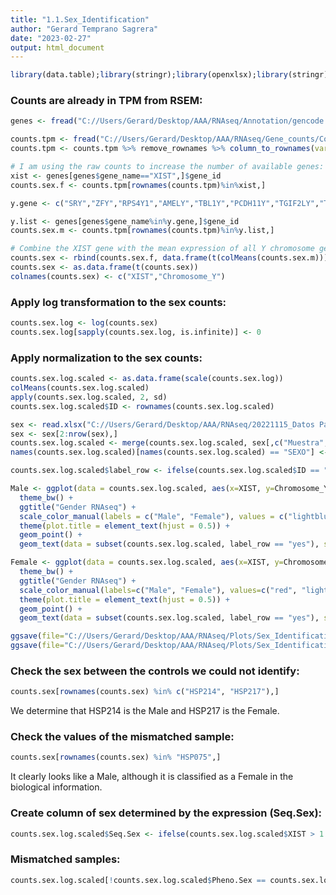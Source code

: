 ```yaml
---
title: "1.1.Sex_Identification"
author: "Gerard Temprano Sagrera"
date: "2023-02-27"
output: html_document
---
```


```r
library(data.table);library(stringr);library(openxlsx);library(stringr);library(ggbiplot);library(dplyr);library(knitr);library(gridExtra);library(tidyverse)
```

### Counts are already in TPM from RSEM:

```r
genes <- fread("C://Users/Gerard/Desktop/AAA/RNAseq/Annotation/gencode.v26.annotation.fixed.gtf.gz")

counts.tpm <- fread("C://Users/Gerard/Desktop/AAA/RNAseq/Gene_counts/Counts.RSEM.txt")
counts.tpm <- counts.tpm %>% remove_rownames %>% column_to_rownames(var="V1")
```


```r
# I am using the raw counts to increase the number of available genes:
xist <- genes[genes$gene_name=="XIST",]$gene_id
counts.sex.f <- counts.tpm[rownames(counts.tpm)%in%xist,]

y.gene <- c("SRY","ZFY","RPS4Y1","AMELY","TBL1Y","PCDH11Y","TGIF2LY","TSPY1","TSPY2","AZFa","USP9Y","DDX3Y","UTY","TB4Y","AZFb","CYorf15","RPS4Y2","EIF1AY","KDM5D","XKRY","PRY","PRY2","HSFY1","HSFY2","RBMY1A1","AZFc","DAZ1","DAZ2","DAZ3","DAZ4","CDY1","CDY2","VCY1","VCY2")

y.list <- genes[genes$gene_name%in%y.gene,]$gene_id
counts.sex.m <- counts.tpm[rownames(counts.tpm)%in%y.list,]

# Combine the XIST gene with the mean expression of all Y chromosome genes:
counts.sex <- rbind(counts.sex.f, data.frame(t(colMeans(counts.sex.m))))
counts.sex <- as.data.frame(t(counts.sex))
colnames(counts.sex) <- c("XIST","Chromosome_Y")
```


### Apply log transformation to the sex counts:

```r
counts.sex.log <- log(counts.sex)
counts.sex.log[sapply(counts.sex.log, is.infinite)] <- 0
```

### Apply normalization to the sex counts:

```r
counts.sex.log.scaled <- as.data.frame(scale(counts.sex.log))
colMeans(counts.sex.log.scaled)
apply(counts.sex.log.scaled, 2, sd)
counts.sex.log.scaled$ID <- rownames(counts.sex.log.scaled)
```

```r
sex <- read.xlsx("C://Users/Gerard/Desktop/AAA/RNAseq/20221115_Datos Pacientes.xlsx")
sex <- sex[2:nrow(sex),]
counts.sex.log.scaled <- merge(counts.sex.log.scaled, sex[,c("Muestra","SEXO")], by.x = "ID", by.y = "Muestra")
names(counts.sex.log.scaled)[names(counts.sex.log.scaled) == "SEXO"] <- "Pheno.Sex"
```


```r
counts.sex.log.scaled$label_row <- ifelse(counts.sex.log.scaled$ID == "HSP075", "yes", "no")

Male <- ggplot(data = counts.sex.log.scaled, aes(x=XIST, y=Chromosome_Y, color=Pheno.Sex, label = ifelse(label_row == "yes", ID, ""))) +
  theme_bw() +
  ggtitle("Gender RNAseq") +
  scale_color_manual(labels = c("Male", "Female"), values = c("lightblue", "red")) +
  theme(plot.title = element_text(hjust = 0.5)) +
  geom_point() +
  geom_text(data = subset(counts.sex.log.scaled, label_row == "yes"), size = 3, show.legend = FALSE)

Female <- ggplot(data = counts.sex.log.scaled, aes(x=XIST, y=Chromosome_Y, color=Pheno.Sex, label = ifelse(label_row == "yes", ID, "")))  +
  theme_bw() +
  ggtitle("Gender RNAseq") +
  scale_color_manual(labels=c("Male", "Female"), values=c("red", "lightblue")) +
  theme(plot.title = element_text(hjust = 0.5)) +
  geom_point() +
  geom_text(data = subset(counts.sex.log.scaled, label_row == "yes"), size = 3, show.legend = FALSE)
```


```r
ggsave(file="C://Users/Gerard/Desktop/AAA/RNAseq/Plots/Sex_Identification1.png", Male)
ggsave(file="C://Users/Gerard/Desktop/AAA/RNAseq/Plots/Sex_Identification2.png", Female)
```

### Check the sex between the controls we could not identify:

```r
counts.sex[rownames(counts.sex) %in% c("HSP214", "HSP217"),]
```
We determine that HSP214 is the Male and HSP217 is the Female.

### Check the values of the mismatched sample:

```r
counts.sex[rownames(counts.sex) %in% "HSP075",]
```
It clearly looks like a Male, although it is classified as a Female in the biological information.

### Create column of sex determined by the expression (Seq.Sex):

```r
counts.sex.log.scaled$Seq.Sex <- ifelse(counts.sex.log.scaled$XIST > 1 | counts.sex.log.scaled$Chromosome_Y < -0.5, 2, 1 )
```

### Mismatched samples:

```r
counts.sex.log.scaled[!counts.sex.log.scaled$Pheno.Sex == counts.sex.log.scaled$Seq.Sex,]
```


















